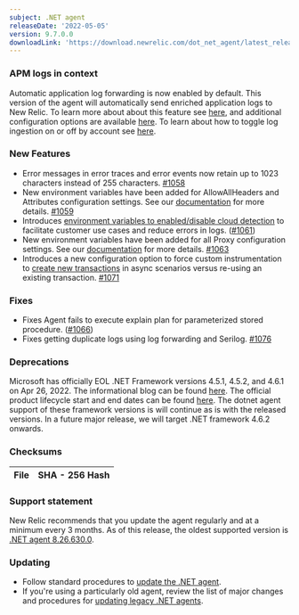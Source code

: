 ```yaml
---
subject: .NET agent
releaseDate: '2022-05-05'
version: 9.7.0.0
downloadLink: 'https://download.newrelic.com/dot_net_agent/latest_release'
---
```


### APM logs in context
Automatic application log forwarding is now enabled by default. This version of the agent will automatically send enriched application logs to New Relic. To learn more about about this feature see [here](https://docs.newrelic.com/docs/apm/new-relic-apm/getting-started/get-started-logs-context/), and additional configuration options are available [here](https://docs.newrelic.com/docs/logs/logs-context/net-configure-logs-context-all). To learn about how to toggle log ingestion on or off by account see [here](https://docs.newrelic.com/docs/logs/logs-context/disable-automatic-logging).

### New Features
* Error messages in error traces and error events now retain up to 1023 characters instead of 255 characters. [#1058](https://github.com/newrelic/newrelic-dotnet-agent/pull/1058)
* New environment variables have been added for AllowAllHeaders and Attributes configuration settings. See our [documentation](https://docs.newrelic.com/docs/apm/agents/net-agent/configuration/net-agent-configuration/#optional-environment-variables) for more details. [#1059](https://github.com/newrelic/newrelic-dotnet-agent/pull/1059)
* Introduces [environment variables to enabled/disable cloud detection](https://github.com/newrelic/newrelic-dotnet-agent/issues/818) to facilitate customer use cases and reduce errors in logs. ([#1061](https://github.com/newrelic/newrelic-dotnet-agent/pull/1061))
* New environment variables have been added for all Proxy configuration settings.  See our [documentation](https://docs.newrelic.com/docs/apm/agents/net-agent/configuration/net-agent-configuration/#optional-environment-variables) for more details. [#1063](https://github.com/newrelic/newrelic-dotnet-agent/pull/1063)
* Introduces a new configuration option to force custom instrumentation to [create new transactions](https://github.com/newrelic/newrelic-dotnet-agent/issues/347) in async scenarios versus re-using an existing transaction. [#1071](https://github.com/newrelic/newrelic-dotnet-agent/pull/1071)

### Fixes
* Fixes Agent fails to execute explain plan for parameterized stored procedure. ([#1066](https://github.com/newrelic/newrelic-dotnet-agent/pull/1066)) 
* Fixes getting duplicate logs using log forwarding and Serilog. [#1076](https://github.com/newrelic/newrelic-dotnet-agent/pull/1076)

### Deprecations
Microsoft has officially EOL .NET Framework versions 4.5.1, 4.5.2, and 4.6.1 on  Apr 26, 2022.
The informational blog can be found [here](https://devblogs.microsoft.com/dotnet/net-framework-4-5-2-4-6-4-6-1-will-reach-end-of-support-on-april-26-2022).  The official product lifecycle start and end dates can be found [here](https://docs.microsoft.com/en-us/lifecycle/products/microsoft-net-framework).  The dotnet agent support of these framework versions is will continue as is with the released versions.  In a future major release, we will target .NET framework 4.6.2 onwards.


### Checksums
| File | SHA - 256  Hash |
| ---| ---|


### Support statement

New Relic recommends that you update the agent regularly and at a minimum every 3 months. As of this release, the oldest supported version is [.NET agent 8.26.630.0](/docs/release-notes/agent-release-notes/net-release-notes/net-agent-8266300).

### Updating

* Follow standard procedures to [update the .NET agent](/docs/agents/net-agent/installation-configuration/update-net-agent).
* If you're using a particularly old agent, review the list of major changes and procedures for [updating legacy .NET agents](/docs/agents/net-agent/troubleshooting/upgrade-legacy-net-agents).
